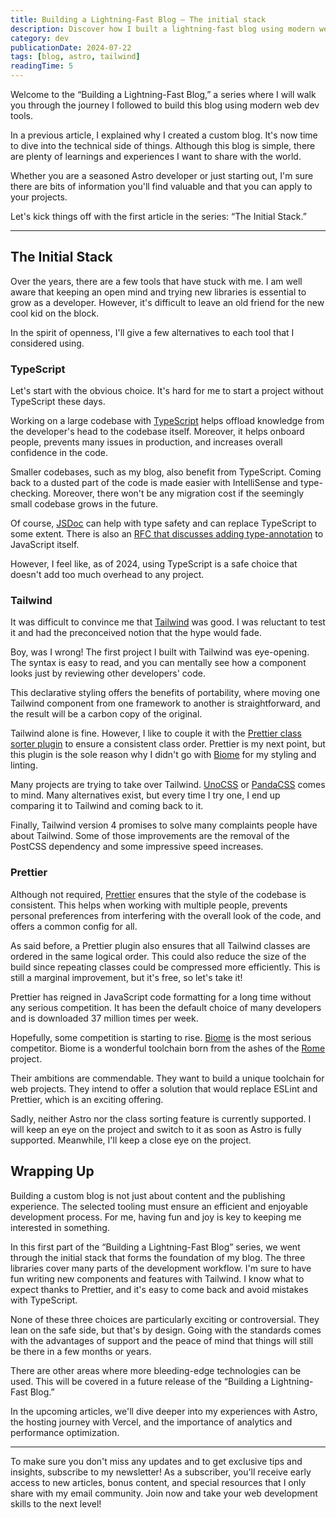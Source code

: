 ```yaml
---
title: Building a Lightning-Fast Blog — The initial stack
description: Discover how I built a lightning-fast blog using modern web dev tools like TypeScript, Tailwind, and Prettier. Join the journey!
category: dev
publicationDate: 2024-07-22
tags: [blog, astro, tailwind]
readingTime: 5
---
```


Welcome to the “Building a Lightning-Fast Blog,” a series where I will walk you through the journey I followed to build this blog using modern web dev tools.

In a previous article, I explained why I created a custom blog. It's now time to dive into the technical side of things. Although this blog is simple, there are plenty of learnings and experiences I want to share with the world.

Whether you are a seasoned Astro developer or just starting out, I'm sure there are bits of information you'll find valuable and that you can apply to your projects.

Let's kick things off with the first article in the series: “The Initial Stack.”

---

## The Initial Stack

Over the years, there are a few tools that have stuck with me. I am well aware that keeping an open mind and trying new libraries is essential to grow as a developer. However, it's difficult to leave an old friend for the new cool kid on the block.

In the spirit of openness, I'll give a few alternatives to each tool that I considered using.

### TypeScript

Let's start with the obvious choice. It's hard for me to start a project without TypeScript these days.

Working on a large codebase with [TypeScript](https://www.typescriptlang.org/) helps offload knowledge from the developer's head to the codebase itself. Moreover, it helps onboard people, prevents many issues in production, and increases overall confidence in the code.

Smaller codebases, such as my blog, also benefit from TypeScript. Coming back to a dusted part of the code is made easier with IntelliSense and type-checking. Moreover, there won't be any migration cost if the seemingly small codebase grows in the future.

Of course, [JSDoc](https://jsdoc.app/) can help with type safety and can replace TypeScript to some extent. There is also an [RFC that discusses adding type-annotation](https://devblogs.microsoft.com/typescript/a-proposal-for-type-syntax-in-javascript/) to JavaScript itself.

However, I feel like, as of 2024, using TypeScript is a safe choice that doesn't add too much overhead to any project.

### Tailwind

It was difficult to convince me that [Tailwind](https://tailwindcss.com/) was good. I was reluctant to test it and had the preconceived notion that the hype would fade.

Boy, was I wrong! The first project I built with Tailwind was eye-opening. The syntax is easy to read, and you can mentally see how a component looks just by reviewing other developers' code.

This declarative styling offers the benefits of portability, where moving one Tailwind component from one framework to another is straightforward, and the result will be a carbon copy of the original.

Tailwind alone is fine. However, I like to couple it with the [Prettier class sorter plugin](https://tailwindcss.com/blog/automatic-class-sorting-with-prettier) to ensure a consistent class order. Prettier is my next point, but this plugin is the sole reason why I didn't go with [Biome](https://biomejs.dev/) for my styling and linting.

Many projects are trying to take over Tailwind. [UnoCSS](https://unocss.dev/) or [PandaCSS](https://panda-css.com/) comes to mind. Many alternatives exist, but every time I try one, I end up comparing it to Tailwind and coming back to it.

Finally, Tailwind version 4 promises to solve many complaints people have about Tailwind. Some of those improvements are the removal of the PostCSS dependency and some impressive speed increases.

### Prettier

Although not required, [Prettier](https://prettier.io/) ensures that the style of the codebase is consistent. This helps when working with multiple people, prevents personal preferences from interfering with the overall look of the code, and offers a common config for all.

As said before, a Prettier plugin also ensures that all Tailwind classes are ordered in the same logical order. This could also reduce the size of the build since repeating classes could be compressed more efficiently. This is still a marginal improvement, but it's free, so let's take it!

Prettier has reigned in JavaScript code formatting for a long time without any serious competition. It has been the default choice of many developers and is downloaded 37 million times per week.

Hopefully, some competition is starting to rise. [Biome](https://biomejs.dev/) is the most serious competitor. Biome is a wonderful toolchain born from the ashes of the [Rome](https://github.com/rome/tools) project.

Their ambitions are commendable. They want to build a unique toolchain for web projects. They intend to offer a solution that would replace ESLint and Prettier, which is an exciting offering.

Sadly, neither Astro nor the class sorting feature is currently supported. I will keep an eye on the project and switch to it as soon as Astro is fully supported. Meanwhile, I'll keep a close eye on the project.

## Wrapping Up

Building a custom blog is not just about content and the publishing experience. The selected tooling must ensure an efficient and enjoyable development process. For me, having fun and joy is key to keeping me interested in something.

In this first part of the “Building a Lightning-Fast Blog” series, we went through the initial stack that forms the foundation of my blog. The three libraries cover many parts of the development workflow. I'm sure to have fun writing new components and features with Tailwind. I know what to expect thanks to Prettier, and it's easy to come back and avoid mistakes with TypeScript.

None of these three choices are particularly exciting or controversial. They lean on the safe side, but that's by design. Going with the standards comes with the advantages of support and the peace of mind that things will still be there in a few months or years.

There are other areas where more bleeding-edge technologies can be used. This will be covered in a future release of the “Building a Lightning-Fast Blog.”

In the upcoming articles, we'll dive deeper into my experiences with Astro, the hosting journey with Vercel, and the importance of analytics and performance optimization.

---

To make sure you don't miss any updates and to get exclusive tips and insights, subscribe to my newsletter! As a subscriber, you'll receive early access to new articles, bonus content, and special resources that I only share with my email community. Join now and take your web development skills to the next level!
